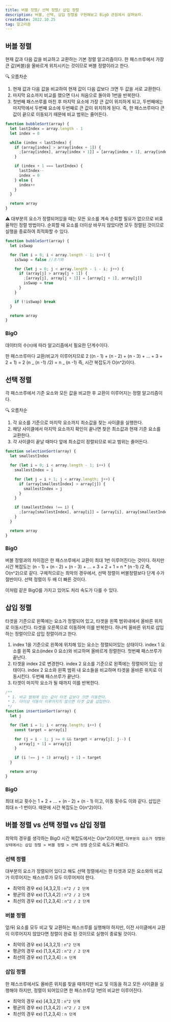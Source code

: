 ```yaml
---
title: 버블 정렬/ 선택 정렬/ 삽입 정렬
description: 버블, 선택, 삽입 정렬을 구현해보고 BigO 관점에서 살펴보자.
createDate: 2022.10.25
tag: 알고리즘
---
```


## 버블 정렬

현재 값과 다음 값을 비교하고 교환하는 기본 정렬 알고리즘이다. 한 패스쓰루에서 가장 큰 값(버블)을 올바르게 위치시키는 것이므로 버블 정렬이라고 한다.

<aside>
🔍 오름차순

1. 현재 값과 다음 값을 비교하여 현재 값이 다음 값보다 크면 두 값을 서로 교환한다.
2. 마지막 요소까지 비교를 했으면 다시 처음으로 돌아와 1번을 반복한다.
3. 첫번째 패스쓰루를 마친 후 마지막 요소에 가장 큰 값이 위치하게 되고, 두번째에는 마지막에서 두번째 요소에 두번째로 큰 값이 위치하게 된다. 즉, 한 패스쓰루마다 큰 값이 끝으로 이동되기 때문에 비교 범위는 줄어든다.

</aside>

```jsx
function bubbleSort(array) {
  let lastIndex = array.length - 1
  let index = 0

  while (index < lastIndex) {
    if (array[index] > array[index + 1]) {
      ;[array[index], array[index + 1]] = [array[index + 1], array[index]]
    }

    if (index + 1 === lastIndex) {
      lastIndex--
      index = 0
    } else {
      index++
    }
  }

  return array
}
```

<aside>
⚠️ 대부분의 요소가 정렬되어있을 때는 모든 요소를 계속 순회할 필요가 없으므로 비효율적인 정렬 방법이다. 순회할 때 요소를 더이상 바꾸지 않았다면 모두 정렬된 것이므로 실행을 종료하여 최적화할 수 있다.

</aside>

```jsx
function bubbleSort(array) {
  let isSwap

  for (let i = 0; i < array.length - 1; i++) {
    isSwap = false //초기화

    for (let j = 0; j < array.length - 1 - i; j++) {
      if (array[j] > array[j + 1]) {
        ;[array[j], array[j + 1]] = [array[j + 1], array[j]]
        isSwap = true
      }
    }

    if (!isSwap) break
  }

  return array
}
```

### BigO

데이터의 수(n)에 따라 알고리즘에서 필요한 단계수이다.

한 패스쓰루마다 교환/비교가 이루어지므로 2 ((n - 1) + (n - 2) + (n - 3) + ... + 3 + 2 + 1) = 2 (n _ (n -1) /2) = n _ (n -1) 즉, 시간 복잡도가 O(n^2)이다.

## 선택 정렬

각 패스쓰루에서 기준 요소와 모든 값을 비교한 후 교환이 이루어지는 정렬 알고리즘이다.

<aside>
🔍 오름차순

1. 각 요소를 기준으로 마지막 요소까지 최소값을 찾는 사이클을 실행한다.
2. 해당 사이클에서 마지막 요소까지 확인이 끝나면 찾은 최소값과 현재 기준 요소를 교환한다.
3. 각 사이클이 끝날 때마다 앞에 최소값이 정렬되므로 비교 범위는 줄어든다.

</aside>

```jsx
function selectionSort(array) {
  let smallestIndex

  for (let i = 0; i < array.length - 1; i++) {
    smallestIndex = i

    for (let j = i + 1; j < array.length; j++) {
      if (array[smallestIndex] > array[j]) {
        smallestIndex = j
      }
    }

    if (smallestIndex !== i) {
      ;[array[smallestIndex], array[i]] = [array[i], array[smallestIndex]]
    }
  }

  return array
}
```

### BigO

버블 정렬과의 차이점은 한 패스쓰루에서 교환이 최대 1번 이루어진다는 것이다. 하지만 시간 복잡도는 (n - 1) + (n - 2) + (n - 3) + ... + 3 + 2 + 1 = n \* (n -1) /2 즉, O(n^2)으로 같다. 구체적으로는 최악의 경우에서, 선택 정렬이 버블정렬보다 단계 수가 절반이다. 선택 정렬이 두 배 더 빠른 것이다.

이처럼 같은 BigO를 가지고 있어도 처리 속도가 다를 수 있다.

## 삽입 정렬

타겟을 기준으로 왼쪽에는 요소가 정렬되어 있고, 타겟을 왼쪽 범위내에서 올바른 위치로 이동시킨다. 타겟을 오른쪽으로 이동하며 이를 반복한다. 하나씩 올바른 위치로 삽입하는 정렬이므로 삽입 정렬이라고 한다.

1. index 1을 기준으로 왼쪽에 위치해 있는 요소는 정렬되어있는 상태이다. index 1 요소를 왼쪽 요소(index 0 요소)와 비교하며 올바르게 정렬한다. 첫번째 패스쓰루가 끝난다.
2. 타겟을 index 2로 변경한다. index 2 요소를 기준으로 왼쪽에는 정렬되어 있는 상태이다. index 2 요소와 왼쪽 범위 내 요소들을 비교하며 타겟을 올바른 위치로 이동시킨다. 두번째 패스쓰루가 끝난다.
3. 타겟이 마지막 요소가 될 때까지 이를 반복한다.

```jsx
/**
 * 1. 비교 범위에 있는 값이 타겟 값보다 크면 이동한다.
 * 2. 더이상 이동이 이루어지지 않으면 타겟 값을 삽입한다.
 */
function insertionSort(array) {
  let j

  for (let i = 1; i < array.length; i++) {
    const target = array[i]

    for (j = i - 1; j >= 0 && target < array[j]; j--) {
      array[j + 1] = array[j]
    }

    if (i !== j + 1) array[j + 1] = target
  }

  return array
}
```

### BigO

최대 비교 횟수는 1 + 2 + … + (n - 2) + (n - 1) 이고, 이동 횟수도 이와 같다. 삽입은 최대 n -1 번이다. 때문에 시간 복잡도는 O(n^2)이다.

## 버블 정렬 vs 선택 정렬 vs 삽입 정렬

최악의 경우를 생각하는 BigO 시간 복잡도에서는 O(n^2)이지만, `대부분의 요소가 정렬된 상태에서는 삽입 정렬 > 버블 정렬 > 선택 정렬` 순으로 속도가 빠르다.

### 선택 정렬

대부분의 요소가 정렬되어 있다고 해도 선택 정렬에서는 한 타겟과 모든 요소와의 비교가 이루어지는 패스쓰루가 모두 이루어져야 한다.

- 최악의 경우 ex) [4,3,2,1] : `n^2 / 2 단계`
- 평균의 경우 ex) [1,3,4,2] : `n^2 / 2 단계`
- 최선의 경우 ex) [1,2,3,4] : `n^2 / 2 단계`

### 버블 정렬

앞/뒤 요소를 모두 비교 및 교환하는 패스쓰루를 실행해야 하지만, 이전 사이클에서 교환이 이루어지지 않았다면 정렬이 완료 된 것이므로 실행이 종료될 것이다.

- 최악의 경우 ex) [4,3,2,1] : `n^2 단계`
- 평균의 경우 ex) [1,3,4,2] : `n^2 / 2 단계`
- 최선의 경우 ex) [1,2,3,4] : `n 단계`

### 삽입 정렬

한 패스쓰루에서도 올바른 위치를 찾을 때까지만 비교 및 이동을 하고 모든 사이클을 실행해야 하지만, 정렬이 되어있으면 한 패스쓰루당 1번의 비교만 이루어진다.

- 최악의 경우 ex) [4,3,2,1] : `n^2 단계`
- 평균의 경우 ex) [1,3,4,2] : `n^2 / 2 단계`
- 최선의 경우 ex) [1,2,3,4] : `n 단계`
